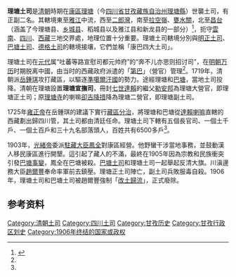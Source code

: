 {{土司政權
|名称 = 理塘土司
|土司姓氏 = 
|土司民族 = [[嘉絨人|嘉絨藏族]]
|官銜 = [[宣慰使|宣慰使]]
|治所 = 今[[四川省|四川省]][[甘孜藏族自治州|甘孜藏族自治州]][[理塘縣|理塘縣]]
|始封者 = [[勒安邦|勒安邦]]（正土司）<br />[[卻吉降措|卻吉降措]]（副土司）
|始祖 =
|開始年 = 1719年
|撤銷年 = 1906年
|撤銷原因 = 因[[巴塘事變|巴塘事變]]被廢除
}}
'''理塘土司'''是[[清朝|清朝]]時期在[[康區|康區]][[理塘|理塘]]（今[[四川省|四川省]][[甘孜藏族自治州|甘孜藏族自治州]][[理塘縣|理塘縣]]）世襲土司，有正副二名。其轄境東至[[雅江|雅江]]中流，西至[[二郎灣|二郎灣]]，南至[[拉空嶺|拉空嶺]]、[[甕水關|甕水關]]，北至[[昌台|昌台]]（涵盖了今理塘县、[[乡城县|乡城县]]、稻城县以及雅江县和新龙县的一部分）<ref name="one">{{cite news|author1=林俊华|title=康巴四大土司之理塘土司|url=http://scmzxyb.cuepa.cn/show_more.php?tkey=&bkey=&doc_id=1044485|accessdate=2015-08-05|agency=四川民族学院校报|issue=第四期(总第211期)|date=2014-06-10|archive-url=https://web.archive.org/web/20160305210505/http://scmzxyb.cuepa.cn/show_more.php?tkey=&bkey=&doc_id=1044485|archive-date=2016-03-05|dead-url=no}}</ref>，扼守[[雲南|雲南]]、[[四川|四川]]、[[西藏|西藏]]三地交界處，地理位置十分重要。理塘土司轄境分別與[[明正土司|明正土司]]、[[巴塘土司|巴塘土司]]、[[德格土司|德格土司]]的轄境接壤，它們並稱「康巴四大土司」。

理塘土司在[[元代|元代]]属“吐蕃等路宣慰司都元帅府”的“奔不儿亦思则招讨司”，在[[明朝|明朝]][[万历|万历]]时期脱离中國，由当时的西藏政府派遣的「[[第巴|第巴]]」（營官）管理<ref name="one"/>。1719年，清朝派[[岳鍾琪|岳鍾琪]]攻打藏區，以驅逐[[準噶爾汗國|準噶爾汗國]]的勢力。途經理塘和[[巴塘|巴塘]]，當地土司投降。清朝在理塘設置'''理塘宣撫司'''，冊封[[七世達賴|七世達賴]]的繼父[[勒安邦|勒安邦]]為理塘大營官，即理塘正土司；原[[理塘寺|理塘寺]]的喇嘛[[卻吉降措|卻吉降措]]降為理塘二營官，即理塘副土司。

1725年[[雍正帝|雍正帝]]在岳鍾琪的建議下實行[[藏區分治|藏區分治]]，將理塘和巴塘從[[達賴喇嘛|達賴喇嘛]]直轄的西藏劃出歸四川管，其土司都由清廷任命。理塘土司下轄有五個長官司、一個土千戶、一個土百戶和三十九名部落頭人，百姓共有6500多戶<ref name="one"/>。

1903年，[[光緒帝|光緒帝]]委派[[駐藏大臣|駐藏大臣]][[鳳全|鳳全]]對康區經營。他野蠻干涉當地事務，並鼓動漢人移民康區進行開墾。這引起了藏人的不滿，最終在1905年因為宗教和民族衝突引發[[巴塘事變|巴塘事變]]，鳳全在巴塘被殺。[[巴塘土司|巴塘土司]]和理塘土司一起舉起反清大旗。川滇邊務大臣[[趙爾豐|趙爾豐]]奉命率軍前去鎮壓。理塘正土司陣亡，副土司兵敗服毒自殺。1906年，理塘土司和巴塘土司被趙爾豐強制「[[改土歸流|改土歸流]]」，正式廢除。

== 参考资料 ==
{{reflist}}

[[Category:清朝土司|Category:清朝土司]]
[[Category:四川土司|Category:四川土司]]
[[Category:甘孜历史|Category:甘孜历史]]
[[Category:甘孜行政区划史|Category:甘孜行政区划史]]
[[Category:1906年终结的国家或政权|Category:1906年终结的国家或政权]]